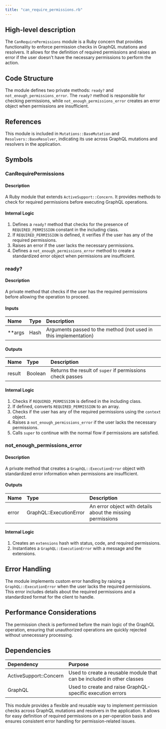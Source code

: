 ```yaml
---
title: "can_require_permissions.rb"
---
```


## High-level description
The `CanRequirePermissions` module is a Ruby concern that provides functionality to enforce permission checks in GraphQL mutations and resolvers. It allows for the definition of required permissions and raises an error if the user doesn't have the necessary permissions to perform the action.

## Code Structure
The module defines two private methods: `ready?` and `not_enough_permissions_error`. The `ready?` method is responsible for checking permissions, while `not_enough_permissions_error` creates an error object when permissions are insufficient.

## References
This module is included in `Mutations::BaseMutation` and `Resolvers::BaseResolver`, indicating its use across GraphQL mutations and resolvers in the application.

## Symbols

### CanRequirePermissions
#### Description
A Ruby module that extends `ActiveSupport::Concern`. It provides methods to check for required permissions before executing GraphQL operations.

#### Internal Logic
1. Defines a `ready?` method that checks for the presence of `REQUIRED_PERMISSION` constant in the including class.
2. If `REQUIRED_PERMISSION` is defined, it verifies if the user has any of the required permissions.
3. Raises an error if the user lacks the necessary permissions.
4. Defines a `not_enough_permissions_error` method to create a standardized error object when permissions are insufficient.

### ready?
#### Description
A private method that checks if the user has the required permissions before allowing the operation to proceed.

#### Inputs
| Name | Type | Description |
|:-----|:-----|:------------|
| **args | Hash | Arguments passed to the method (not used in this implementation) |

#### Outputs
| Name | Type | Description |
|:-----|:-----|:------------|
| result | Boolean | Returns the result of `super` if permissions check passes |

#### Internal Logic
1. Checks if `REQUIRED_PERMISSION` is defined in the including class.
2. If defined, converts `REQUIRED_PERMISSION` to an array.
3. Checks if the user has any of the required permissions using the `context` object.
4. Raises a `not_enough_permissions_error` if the user lacks the necessary permissions.
5. Calls `super` to continue with the normal flow if permissions are satisfied.

### not_enough_permissions_error
#### Description
A private method that creates a `GraphQL::ExecutionError` object with standardized error information when permissions are insufficient.

#### Outputs
| Name | Type | Description |
|:-----|:-----|:------------|
| error | GraphQL::ExecutionError | An error object with details about the missing permissions |

#### Internal Logic
1. Creates an `extensions` hash with status, code, and required permissions.
2. Instantiates a `GraphQL::ExecutionError` with a message and the extensions.

## Error Handling
The module implements custom error handling by raising a `GraphQL::ExecutionError` when the user lacks the required permissions. This error includes details about the required permissions and a standardized format for the client to handle.

## Performance Considerations
The permission check is performed before the main logic of the GraphQL operation, ensuring that unauthorized operations are quickly rejected without unnecessary processing.

## Dependencies
| Dependency | Purpose |
|:-----------|:--------|
| ActiveSupport::Concern | Used to create a reusable module that can be included in other classes |
| GraphQL | Used to create and raise GraphQL-specific execution errors |

This module provides a flexible and reusable way to implement permission checks across GraphQL mutations and resolvers in the application. It allows for easy definition of required permissions on a per-operation basis and ensures consistent error handling for permission-related issues.